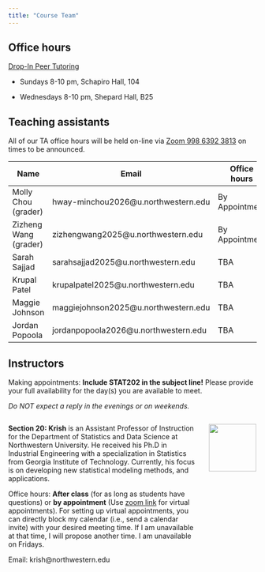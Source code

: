 ---
title: "Course Team"
---

## Office hours

[Drop-In Peer Tutoring](https://www.northwestern.edu/academic-support-learning/course-support/drop-in-peer-tutoring.html)

-   Sundays 8-10 pm, Schapiro Hall, 104

-   Wednesdays 8-10 pm, Shepard Hall, B25

## Teaching assistants

All of our TA office hours will be held on-line via [Zoom 998 6392 3813](https://northwestern.zoom.us/j/99863923813) on times to be announced.

| Name                  | Email                                 | Office hours   |
|---------------------|---------------------------------|------------------|
| Molly Chou (grader)   | hway-minchou2026\@u.northwestern.edu  | By Appointment |
| Zizheng Wang (grader) | zizhengwang2025\@u.northwestern.edu   | By Appointment |
| Sarah Sajjad          | sarahsajjad2025\@u.northwestern.edu   | TBA            |
| Krupal Patel          | krupalpatel2025\@u.northwestern.edu   | TBA            |
| Maggie Johnson        | maggiejohnson2025\@u.northwestern.edu | TBA            |
| Jordan Popoola        | jordanpopoola2026\@u.northwestern.edu | TBA            |

## Instructors

Making appointments: **Include STAT202 in the subject line!** Please provide your full availability for the day(s) you are available to meet.

*Do NOT expect a reply in the evenings or on weekends.*

::: columns
::: {.column width="80%"}
**Section 20: Krish** is an Assistant Professor of Instruction for the Department of Statistics and Data Science at Northwestern University. He received his Ph.D in Industrial Engineering with a specialization in Statistics from Georgia Institute of Technology. Currently, his focus is on developing new statistical modeling methods, and applications.

Office hours: **After class** (for as long as students have questions) or **by appointment** (Use [zoom link](https://northwestern.zoom.us/j/4453742655) for virtual appointments). For setting up virtual appointments, you can directly block my calendar (i.e., send a calendar invite) with your desired meeting time. If I am unavailable at that time, I will propose another time. I am unavailable on Fridays.

Email: krish\@northwestern.edu
:::

::: {.column width="20%"}
![](images/ta/profile_krish.jpg){height="1in"}
:::
:::

<!-- ::: columns -->

<!-- ::: {.column width="80%"} -->

<!-- **Section 21: Dr. Arend Kuyper** is an Associate Professor of Instruction for the Department of Statistics and Data Science at Northwestern University. Individual office hours can be made **by appointment** by emailing a-kuyper\@northwestern.edu -->

<!-- ::: -->

<!-- ::: {.column width="20%"} -->

<!-- ![](images/ta/profile_kuyper.jpg){height="1in"} -->

<!-- ::: -->

<!-- ::: -->
